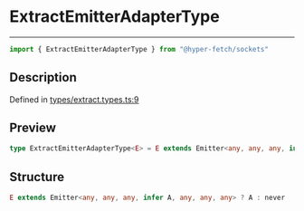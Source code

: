 

# ExtractEmitterAdapterType

<div class="api-docs__separator" data-reactroot="">

---

</div><div class="api-docs__import" data-reactroot="">

```ts
import { ExtractEmitterAdapterType } from "@hyper-fetch/sockets"
```

</div><div class="api-docs__section">

## Description

</div><div class="api-docs__description"><span class="api-docs__do-not-parse">



</span></div><p class="api-docs__definition">

Defined in [types/extract.types.ts:9](https://github.com/BetterTyped/hyper-fetch/blob/cc329b91/packages/sockets/src/types/extract.types.ts#L9)

</p><div class="api-docs__section">

## Preview

</div><div class="api-docs__preview type single">

```ts
type ExtractEmitterAdapterType<E> = E extends Emitter<any, any, any, infer  A, any, any, any> ? A : never;
```

</div><div class="api-docs__section">

## Structure

</div><div class="api-docs__returns">

```ts
E extends Emitter<any, any, any, infer A, any, any, any> ? A : never
```

</div>
